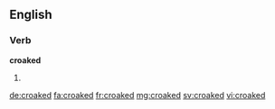 ==English==

===Verb===
'''croaked'''

# {{en-past of|croak}}

[[de:croaked]]
[[fa:croaked]]
[[fr:croaked]]
[[mg:croaked]]
[[sv:croaked]]
[[vi:croaked]]